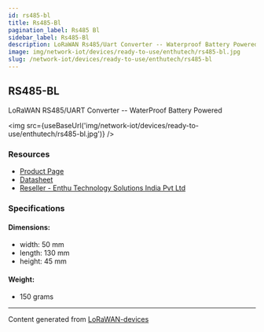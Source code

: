 ```yaml
---
id: rs485-bl
title: Rs485-Bl
pagination_label: Rs485 Bl
sidebar_label: Rs485-Bl
description: LoRaWAN Rs485/Uart Converter -- Waterproof Battery Powered
image: img/network-iot/devices/ready-to-use/enthutech/rs485-bl.jpg
slug: /network-iot/devices/ready-to-use/enthutech/rs485-bl
---
```



## RS485-BL

LoRaWAN RS485/UART Converter -- WaterProof Battery Powered

<img src={useBaseUrl('img/network-iot/devices/ready-to-use/enthutech/rs485-bl.jpg')} />

### Resources

- [Product Page](http://www.dragino.com/products/lora-lorawan-end-node/item/167-rs485-bl.html)
- [Datasheet](http://www.dragino.com/downloads/index.php?dir=LoRa_End_Node/RS485-BL/&file=Datasheet_RS485-BL_WaterProof_BatteryPower_RS485_UART_to_LoRaWAN_Converter.pdf)
- [Reseller - Enthu Technology Solutions India Pvt Ltd](https://www.enthutech.in/zh_HK/shop/category/lora-devices-2)

### Specifications

#### Dimensions:

- width: 50 mm
- length: 130 mm
- height: 45 mm

#### Weight:

- 150 grams

---

Content generated from [LoRaWAN-devices](https://github.com/TheThingsNetwork/lorawan-devices)
